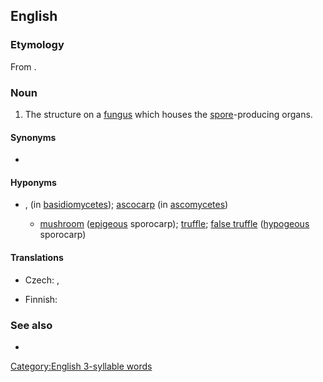 ==English==
{{wikipedia|sporocarp (fungi)|sporocarp}}

===Etymology===
From {{affix|en|sporo-|-carp}}.

===Noun===
{{en-noun}}

# {{lb|en|mycology}} The structure on a [[fungus]] which houses the [[spore]]-producing organs.

====Synonyms====
* {{l|en|fruiting body}}

====Hyponyms====
* {{sense|fungus structure}} {{l|en|basidiocarp}}, {{l|en|basidiome}} (in [[basidiomycete]]s); [[ascocarp]] (in [[ascomycete]]s)
** [[mushroom]] ([[epigeous]] sporocarp); [[truffle]]; [[false truffle]] ([[hypogeous]] sporocarp)

====Translations====
{{trans-top|fungal structure}}
* Czech: {{t+|cs|plodnice}}, {{t|cs|sporokarp}}
{{trans-mid}}
* Finnish: {{t+|fi|itiöemä}}
{{trans-bottom}}

===See also===
* {{l|en|sporophore}}

[[Category:English 3-syllable words]]